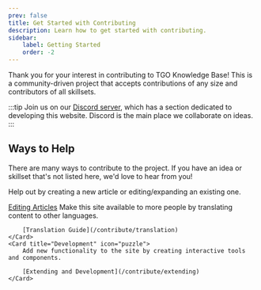```yaml
---
prev: false
title: Get Started with Contributing
description: Learn how to get started with contributing.
sidebar:
    label: Getting Started
    order: -2
---
```



Thank you for your interest in contributing to TGO Knowledge Base! This is a community-driven project that accepts contributions of any size and contributors of all skillsets.

:::tip
Join us on our [Discord server](https://discord.gg/the-great-outdoors-345621611770282004), which has a section dedicated to developing this website. Discord is the main place we collaborate on ideas.
:::

## Ways to Help

There are many ways to contribute to the project. If you have an idea or skillset that's not listed here, we'd love to hear from you!


<Card title="Creating and editing articles" icon="pencil">
	Help out by creating a new article or editing/expanding an existing one.

  [Editing Articles](/contribute/content)
</Card>
<CardGrid>
    <Card title="Translation" icon="translate">
    	Make this site available to more people by translating content to other languages.

		[Translation Guide](/contribute/translation)
    </Card>
    <Card title="Development" icon="puzzle">
    	Add new functionality to the site by creating interactive tools and components.

		[Extending and Development](/contribute/extending)
    </Card>
</CardGrid>